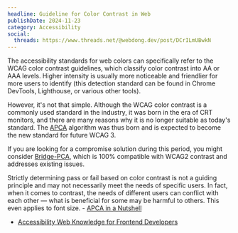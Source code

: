 ```yaml
---
headline: Guideline for Color Contrast in Web
publishDate: 2024-11-23
category: Accessibility
social:
  threads: https://www.threads.net/@webdong.dev/post/DCrILmUBwkN
---
```


The accessibility standards for web colors can specifically refer to the WCAG color contrast guidelines, which classify color contrast into AA or AAA levels. Higher intensity is usually more noticeable and friendlier for more users to identify (this detection standard can be found in Chrome DevTools, Lighthouse, or various other tools).

However, it's not that simple. Although the WCAG color contrast is a commonly used standard in the industry, it was born in the era of CRT monitors, and there are many reasons why it is no longer suitable as today's standard. The [APCA](https://git.apcacontrast.com/documentation/APCAeasyIntro) algorithm was thus born and is expected to become the new standard for future WCAG 3.

If you are looking for a compromise solution during this period, you might consider [Bridge-PCA](https://bridgepca.com/), which is 100% compatible with WCAG2 contrast and addresses existing issues.

Strictly determining pass or fail based on color contrast is not a guiding principle and may not necessarily meet the needs of specific users. In fact, when it comes to contrast, the needs of different users can conflict with each other — what is beneficial for some may be harmful to others. This even applies to font size. - [APCA in a Nutshell](https://git.apcacontrast.com/documentation/APCA_in_a_Nutshell#failing-passfail)

- [Accessibility Web Knowledge for Frontend Developers](https://www.webdong.dev/post/accessibility-and-webpage/)

